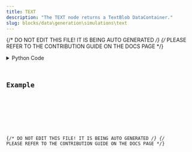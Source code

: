 ```yaml
---
title: TEXT
description: "The TEXT node returns a TextBlob DataContainer."
slug: blocks/data\generation\simulations\text
---
```


{/* DO NOT EDIT THIS FILE! IT IS BEING AUTO GENERATED */}
{/* PLEASE REFER TO THE CONTRIBUTION GUIDE ON THE DOCS PAGE */}


<PythonDocsDisplay docstring={docstring} />
<details>
<summary>Python Code</summary>



<Code code={pythonCode} lang="py" wrap theme="dracula" />

[Find this Flojoy Block on GitHub](https://github.com/flojoy-ai/blocks/blob/main/blocks/DATA\GENERATION\SIMULATIONS\TEXT/TEXT.py)

</details>

## Example


<GetHelpWidget />


<AppDisplay app={app} blockName="TEXT" client:visible />


<Example />

{/* DO NOT EDIT THIS FILE! IT IS BEING AUTO GENERATED */}
{/* PLEASE REFER TO THE CONTRIBUTION GUIDE ON THE DOCS PAGE */}
